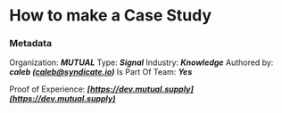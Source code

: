 
# How to make a Case Study

### Metadata
Organization: ***MUTUAL***
Type: ***Signal***
Industry: ***Knowledge***
Authored by: ***caleb (caleb@syndicate.io)***
Is Part Of Team: ***Yes***

Proof of Experience: ***[https://dev.mutual.supply](https://dev.mutual.supply)***
